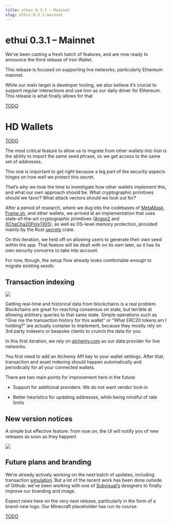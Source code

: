 ```yaml
---
title: ethui 0.3.1 – Mainnet
slug: ethui-0.3.1-mainnet
---
```


# ethui 0.3.1 – Mainnet

We’ve been casting a fresh batch of features, and are now ready to announce the third release of Iron Wallet.

This release is focused on supporting live networks, particularly Ethereum mainnet.

While our main target is developer tooling, we also believe it’s crucial to support regular interactions and use Iron as our daily driver for Ethereum. This release is what finally allows for that

[TODO](https://github.com/iron-wallet/iron/releases/tag/v0.3.1)

# HD Wallets

[TODO](https://github.com/iron-wallet/video-demos/raw/main/0.3.0-hd-wallet-setup.mp4?autoplay=true&controls=true&loop=true)

The most critical feature to allow us to migrate from other wallets into Iron is the ability to import the same seed phrase, so we get access to the same set of addresses.

This one is important to get right because a big part of the security aspects hinges on how well we protect this secret.

That’s why we took the time to investigate how other wallets implement this, and what our own approach should be. What cryptographic primitives should we favor? What attack vectors should we look out for?

After a period of research, where we dug into the codebases of [MetaMask](https://github.com/MetaMask), [Frame.sh](https://github.com/floating/frame), and other wallets, we arrived at an implementation that uses state-of-the-art cryptographic primitives ([Argon2](https://en.wikipedia.org/wiki/Argon2) and [XChaCha20Poly1305](https://www.cryptopp.com/wiki/XChaCha20Poly1305)), as well as OS-level memory protection, provided mainly by the Rust [secrets](https://docs.rs/secrets/latest/secrets/) crate.

On this iteration, we held off on allowing users to generate their own seed within the app. That feature will be dealt with on its own later, as it has its own security concerns to take into account.

For now, though, the setup flow already looks comfortable enough to migrate existing seeds:

## Transaction indexing

![](https://images.mirror-media.xyz/publication-images/tS-ReyycvPm5CHFcV7dhK.png?height=665&width=821)

Getting real-time and historical data from blockchains is a real problem. Blockchains are great for reaching consensus on state, but terrible at allowing arbitrary queries to that same state. Simple operations such as “Give me the transaction history for this wallet” or “What ERC20 tokens am I holding?” are actually complex to implement, because they mostly rely on 3rd party indexers or bespoke clients to crunch the data for you

In this first iteration, we rely on [alchemy.com](https://alchemy.com/) as our data provider for live networks.

You first need to add an Alchemy API key to your wallet settings. After that, transaction and asset indexing should happen automatically and periodically for all your connected wallets.

There are two main points for improvement here in the future:

* Support for additional providers. We do not want vendor lock-in

* Better heuristics for updating addresses, while being mindful of rate limits

## New version notices

A simple but effective feature: from now on, the UI will notify you of new releases as soon as they happen!

![](https://images.mirror-media.xyz/publication-images/mvwzP-fxe1VwTTMnf66nD.png?height=74&width=285)

## Future plans and branding

We’re already actively working on the next batch of updates, including transaction [simulation](https://github.com/iron-wallet/iron/pull/275). But a lot of the recent work has been done outside of Github: we’ve been working with one of [Subvisual’s](https://subvisual.com) designers to finally improve our branding and image.

Expect news here on the very next release, particularly in the form of a brand-new logo. Our Minecraft placeholder has run its course.

[TODO](https://github.com/iron-wallet/iron)
